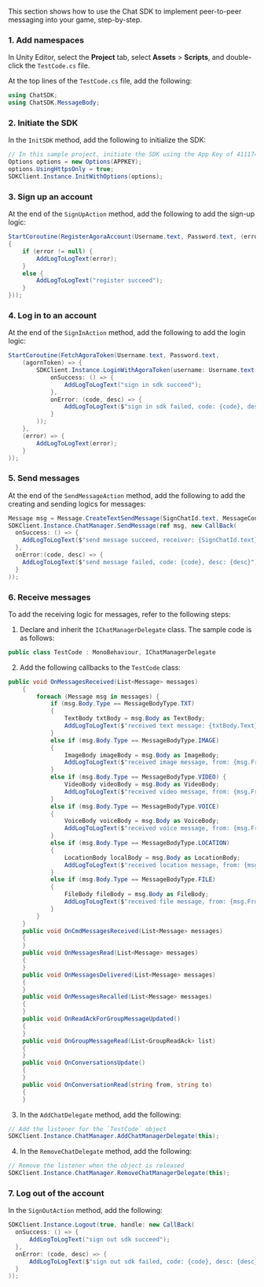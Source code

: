 <PlatformWrapper platform="unity">

This section shows how to use the Chat SDK to implement peer-to-peer messaging into your game, step-by-step.

### 1. Add namespaces

In Unity Editor, select the **Project** tab, select **Assets** > **Scripts**, and double-click the `TestCode.cs` file.

At the top lines of the `TestCode.cs` file, add the following:

```csharp
using ChatSDK;
using ChatSDK.MessageBody;
```

### 2. Initiate the SDK

In the `InitSDK` method, add the following to initialize the SDK:

```csharp
// In this sample project, initiate the SDK using the App Key of 41117440#383391.
Options options = new Options(APPKEY);
options.UsingHttpsOnly = true;
SDKClient.Instance.InitWithOptions(options);
```

### 3. Sign up an account

At the end of the `SignUpAction` method, add the following to add the sign-up logic:

```csharp
StartCoroutine(RegisterAgoraAccount(Username.text, Password.text, (error) =>
{
    if (error != null) {
        AddLogToLogText(error);
    }
    else {
        AddLogToLogText("register succeed");
    }
}));
```

### 4. Log in to an account

At the end of the `SignInAction` method, add the following to add the login logic:

```csharp
StartCoroutine(FetchAgoraToken(Username.text, Password.text, 
    (agornToken) => {
        SDKClient.Instance.LoginWithAgoraToken(username: Username.text, agornToken, handle: new CallBack(
            onSuccess: () => {
                AddLogToLogText("sign in sdk succeed");
            },
            onError: (code, desc) => {
                AddLogToLogText($"sign in sdk failed, code: {code}, desc: {desc}");
            }
        ));
    }, 
    (error) => {
        AddLogToLogText(error);
    }
));
```

### 5. Send messages

At the end of the `SendMessageAction` method, add the following to add the creating and sending logics for messages:

```csharp
Message msg = Message.CreateTextSendMessage(SignChatId.text, MessageContent.text);
SDKClient.Instance.ChatManager.SendMessage(ref msg, new CallBack(
  onSuccess: () => {
    AddLogToLogText($"send message succeed, receiver: {SignChatId.text},  message: {MessageContent.text}");
  },
  onError:(code, desc) => {
    AddLogToLogText($"send message failed, code: {code}, desc: {desc}");
  }         
));
```

### 6. Receive messages

To add the receiving logic for messages, refer to the following steps:

1. Declare and inherit the `IChatManagerDelegate` class. The sample code is as follows:

```csharp
public class TestCode : MonoBehaviour, IChatManagerDelegate
```

2. Add the following callbacks to the `TestCode` class:

```csharp
public void OnMessagesReceived(List<Message> messages)
    {
        foreach (Message msg in messages) {
            if (msg.Body.Type == MessageBodyType.TXT)
            {
                TextBody txtBody = msg.Body as TextBody;
                AddLogToLogText($"received text message: {txtBody.Text}, from: {msg.From}");
            }
            else if (msg.Body.Type == MessageBodyType.IMAGE)
            {
                ImageBody imageBody = msg.Body as ImageBody;
                AddLogToLogText($"received image message, from: {msg.From}");
            }
            else if (msg.Body.Type == MessageBodyType.VIDEO) {
                VideoBody videoBody = msg.Body as VideoBody;
                AddLogToLogText($"received video message, from: {msg.From}");
            }
            else if (msg.Body.Type == MessageBodyType.VOICE)
            {
                VoiceBody voiceBody = msg.Body as VoiceBody;
                AddLogToLogText($"received voice message, from: {msg.From}");
            }
            else if (msg.Body.Type == MessageBodyType.LOCATION)
            {
                LocationBody localBody = msg.Body as LocationBody;
                AddLogToLogText($"received location message, from: {msg.From}");
            }
            else if (msg.Body.Type == MessageBodyType.FILE)
            {
                FileBody fileBody = msg.Body as FileBody;
                AddLogToLogText($"received file message, from: {msg.From}");
            }
        }
    }
    public void OnCmdMessagesReceived(List<Message> messages)
    {
    }
    public void OnMessagesRead(List<Message> messages)
    {
    }
    public void OnMessagesDelivered(List<Message> messages)
    {
    }
    public void OnMessagesRecalled(List<Message> messages)
    {
    }
    public void OnReadAckForGroupMessageUpdated()
    {
    }
    public void OnGroupMessageRead(List<GroupReadAck> list)
    {
    }
    public void OnConversationsUpdate()
    {
    }
    public void OnConversationRead(string from, string to)
    {
    }
```

3. In the `AddChatDelegate` method, add the following:

```csharp
// Add the listener for the `TestCode` object
SDKClient.Instance.ChatManager.AddChatManagerDelegate(this);
```

4. In the `RemoveChatDelegate` method, add the following:

```csharp
// Remove the listener when the object is released
SDKClient.Instance.ChatManager.RemoveChatManagerDelegate(this);
```

### 7. Log out of the account

In the `SignOutAction` method, add the following:

```csharp
SDKClient.Instance.Logout(true, handle: new CallBack(
  onSuccess: () => {
      AddLogToLogText("sign out sdk succeed");
  },
  onError: (code, desc) => {
      AddLogToLogText($"sign out sdk failed, code: {code}, desc: {desc}");
  }
));
```

</PlatformWrapper>